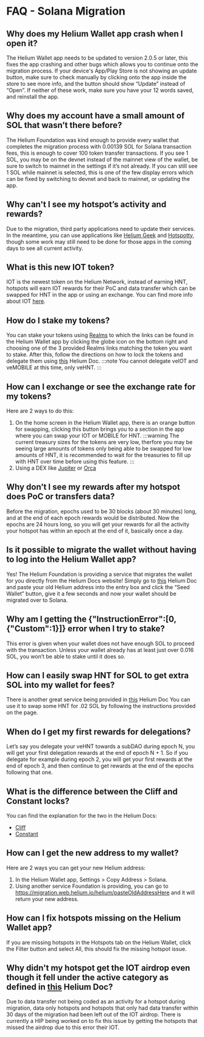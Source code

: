 # FAQ - Solana Migration

## Why does my Helium Wallet app crash when I open it?
The Helium Wallet app needs to be updated to version 2.0.5 or later, this fixes the app crashing and other bugs which allows you to continue onto the migration process.
If your device's App/Play Store is not showing an update button, make sure to check manually by clicking onto the app inside the store to see more info, and the button should show “Update” instead of “Open”.
If neither of these work, make sure you have your 12 words saved, and reinstall the app.

## Why does my account have a small amount of SOL that wasn’t there before?
The Helium Foundation was kind enough to provide every wallet that completes the migration process with 0.00139 SOL for Solana transaction fees, this is enough to cover 100 token transfer transactions.
If you see 1 SOL, you may be on the devnet instead of the mainnet view of the wallet, be sure to switch to mainnet in the settings if it’s not already.
If you can still see 1 SOL while mainnet is selected, this is one of the few display errors which can be fixed by switching to devnet and back to mainnet, or updating the app.

## Why can't I see my hotspot’s activity and rewards?
Due to the migration, third party applications need to update their services.
In the meantime, you can use applications like [Helium Geek](https://heliumgeek.com/) and [Hotspotty](https://app.hotspotty.net/), though some work may still need to be done for those apps in the coming days to see all current activity.

## What is this new IOT token?
IOT is the newest token on the Helium Network, instead of earning HNT, hotspots will earn IOT rewards for their PoC and data transfer which can be swapped for HNT in the app or using an exchange. You can find more info about IOT [here](https://docs.helium.com/helium-tokens/iot).

## How do I stake my tokens?
You can stake your tokens using [Realms](https://realms.heliumvote.com/dao/hnt) to which the links can be found in the Helium Wallet app by clicking the globe icon on the bottom right and choosing one of the 3 provided Realms links matching the token you want to stake. After this, follow the directions on how to lock the tokens and delegate them using [this](https://docs.helium.com/vote-escrow/realms/) Helium Doc.
:::note
You cannot delegate veIOT and veMOBILE at this time, only veHNT.
:::

## How can I exchange or see the exchange rate for my tokens?
Here are 2 ways to do this:
1. On the home screen in the Helium Wallet app, there is an orange button for swapping, clicking this button brings you to a section in the app where you can swap your IOT or MOBILE for HNT.
:::warning
The current treasury sizes for the tokens are very low, therfore you may be seeing large amounts of tokens only being able to be swapped for low amounts of HNT, it is recommended to wait for the treasuries to fill up with HNT over time before using this feature.
:::
2. Using a DEX like [Jupiter](https://jup.ag) or [Orca](https://orca.so)

## Why don’t I see my rewards after my hotspot does PoC or transfers data?
Before the migration, epochs used to be 30 blocks (about 30 minutes) long, and at the end of each epoch rewards would be distributed.
Now the epochs are 24 hours long, so you will get your rewards for all the activity your hotspot has within an epoch at the end of it, basically once a day.

##  Is it possible to migrate the wallet without having to log into the Helium Wallet app?
Yes!
The Helium Foundation is providing a service that migrates the wallet for you directly from the Helium Docs website!
Simply go to [this](https://docs.helium.com/solana/migration/exchange/#mapping-helium-wallets-to-solana-wallets) Helium Doc and paste your old Helium address into the entry box and click the “Seed Wallet” button, give it a few seconds and now your wallet should be migrated over to Solana.

## Why am I getting the {"InstructionError":[0, {"Custom":1}]} error when I try to stake?
This error is given when your wallet does not have enough SOL to proceed with the transaction.
Unless your wallet already has at least just over 0.016 SOL, you won’t be able to stake until it does so.

## How can I easily swap HNT for SOL to get extra SOL into my wallet for fees?
There is another great service being provided in [this](https://docs.helium.com/helium-tokens/sol-token/) Helium Doc
You can use it to swap some HNT for .02 SOL by following the instructions provided on the page.

## When do I get my first rewards for delegations?
Let’s say you delegate your veHNT towards a subDAO during epoch N, you will get your first delegation rewards at the end of epoch N + 1.
So if you delegate for example during epoch 2, you will get your first rewards at the end of epoch 3, and then continue to get rewards at the end of the epochs following that one.

## What is the difference between the Cliff and Constant locks?
You can find the explanation for the two in the Helium Docs:
* [Cliff](https://docs.helium.com/vote-escrow/realms/#cliff)
* [Constant](https://docs.helium.com/vote-escrow/realms/#constant)

## How can I get the new address to my wallet?
Here are 2 ways you can get your new Helium address:
1. In the Helium Wallet app, Settings > Copy Address > Solana.
2. Using another service Foundation is providing, you can go to <https://migration.web.helium.io/helium/pasteOldAddressHere> and it will return your new address.

## How can I fix hotspots missing on the Helium Wallet app?
If you are missing hotspots in the Hotspots tab on the Helium Wallet, click the Filter button and select All, this should fix the missing hotspot issue.

## Why didn't my hotspot get the IOT airdrop even though it fell under the active category as defined in [this](https://docs.helium.com/solana/migration/hotspot-operator/#what-is-an-active-hotspot) Helium Doc?
Due to data transfer not being coded as an activity for a hotspot during migration, data only hotspots and hotspots that only had data transfer within 30 days of the migration had been left out of the IOT airdrop.
There is currently a HIP being worked on to fix this issue by getting the hotspots that missed the airdrop due to this error their IOT.

